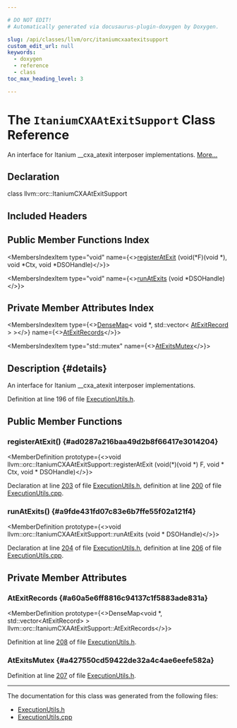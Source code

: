 ```yaml
---

# DO NOT EDIT!
# Automatically generated via docusaurus-plugin-doxygen by Doxygen.

slug: /api/classes/llvm/orc/itaniumcxaatexitsupport
custom_edit_url: null
keywords:
  - doxygen
  - reference
  - class
toc_max_heading_level: 3

---
```





# The `ItaniumCXAAtExitSupport` Class Reference

<DoxygenPage pluginConfig={pluginConfig}>

An interface for Itanium &#95;&#95;cxa&#95;atexit interposer implementations. <a href="#details">More...</a>

## Declaration

<CodeBlock>class llvm::orc::ItaniumCXAAtExitSupport</CodeBlock>

## Included Headers

<IncludesList>
<IncludesListItem
  filePath="llvm/ExecutionEngine/Orc/ExecutionUtils.h"
  permalink="/docs/api/files/include/include/llvm/include/llvm/executionengine/include/llvm/executionengine/orc/executionutils-h"
  isLocal="true" />
</IncludesList>

## Public Member Functions Index

<MembersIndex>

<MembersIndexItem
  type="void"
  name={<><a href="#ad0287a216baa49d2b8f66417e3014204">registerAtExit</a> (void(&#42;F)(void &#42;), void &#42;Ctx, void &#42;DSOHandle)</>}>
</MembersIndexItem>

<MembersIndexItem
  type="void"
  name={<><a href="#a9fde431fd07c83e6b7ffe55f02a121f4">runAtExits</a> (void &#42;DSOHandle)</>}>
</MembersIndexItem>

</MembersIndex>

## Private Member Attributes Index

<MembersIndex>

<MembersIndexItem
  type={<><a href="/docs/api/classes/llvm/densemap">DenseMap</a>&lt; void &#42;, std::vector&lt; <a href="/docs/api/structs/llvm/orc/itaniumcxaatexitsupport/atexitrecord">AtExitRecord</a> &gt; &gt;</>}
  name={<><a href="#a60a5e6ff8816c94137c1f5883ade831a">AtExitRecords</a></>}>
</MembersIndexItem>

<MembersIndexItem
  type="std::mutex"
  name={<><a href="#a427550cd59422de32a4c4ae6eefe582a">AtExitsMutex</a></>}>
</MembersIndexItem>

</MembersIndex>

## Description {#details}

An interface for Itanium &#95;&#95;cxa&#95;atexit interposer implementations.

Definition at line 196 of file <a href="/docs/api/files/include/include/llvm/include/llvm/executionengine/include/llvm/executionengine/orc/executionutils-h">ExecutionUtils.h</a>.

<SectionDefinition>

## Public Member Functions

### registerAtExit() {#ad0287a216baa49d2b8f66417e3014204}

<MemberDefinition
  prototype={<>void llvm::orc::ItaniumCXAAtExitSupport::registerAtExit (void(&#42;)(void &#42;) F, void &#42; Ctx, void &#42; DSOHandle)</>}>

Declaration at line <a href="/docs/api/files/include/include/llvm/include/llvm/executionengine/include/llvm/executionengine/orc/executionutils-h/#l00203">203</a> of file <a href="/docs/api/files/include/include/llvm/include/llvm/executionengine/include/llvm/executionengine/orc/executionutils-h">ExecutionUtils.h</a>, definition at line <a href="/docs/api/files/lib/lib/executionengine/lib/executionengine/orc/executionutils-cpp/#l00200">200</a> of file <a href="/docs/api/files/lib/lib/executionengine/lib/executionengine/orc/executionutils-cpp">ExecutionUtils.cpp</a>.
</MemberDefinition>

### runAtExits() {#a9fde431fd07c83e6b7ffe55f02a121f4}

<MemberDefinition
  prototype={<>void llvm::orc::ItaniumCXAAtExitSupport::runAtExits (void &#42; DSOHandle)</>}>

Declaration at line <a href="/docs/api/files/include/include/llvm/include/llvm/executionengine/include/llvm/executionengine/orc/executionutils-h/#l00204">204</a> of file <a href="/docs/api/files/include/include/llvm/include/llvm/executionengine/include/llvm/executionengine/orc/executionutils-h">ExecutionUtils.h</a>, definition at line <a href="/docs/api/files/lib/lib/executionengine/lib/executionengine/orc/executionutils-cpp/#l00206">206</a> of file <a href="/docs/api/files/lib/lib/executionengine/lib/executionengine/orc/executionutils-cpp">ExecutionUtils.cpp</a>.
</MemberDefinition>

</SectionDefinition>

<SectionDefinition>

## Private Member Attributes

### AtExitRecords {#a60a5e6ff8816c94137c1f5883ade831a}

<MemberDefinition
  prototype={<>DenseMap&lt;void &#42;, std::vector&lt;AtExitRecord&gt; &gt; llvm::orc::ItaniumCXAAtExitSupport::AtExitRecords</>}>

Definition at line <a href="/docs/api/files/include/include/llvm/include/llvm/executionengine/include/llvm/executionengine/orc/executionutils-h/#l00208">208</a> of file <a href="/docs/api/files/include/include/llvm/include/llvm/executionengine/include/llvm/executionengine/orc/executionutils-h">ExecutionUtils.h</a>.
</MemberDefinition>

### AtExitsMutex {#a427550cd59422de32a4c4ae6eefe582a}

<MemberDefinition
  prototype="std::mutex llvm::orc::ItaniumCXAAtExitSupport::AtExitsMutex">

Definition at line <a href="/docs/api/files/include/include/llvm/include/llvm/executionengine/include/llvm/executionengine/orc/executionutils-h/#l00207">207</a> of file <a href="/docs/api/files/include/include/llvm/include/llvm/executionengine/include/llvm/executionengine/orc/executionutils-h">ExecutionUtils.h</a>.
</MemberDefinition>

</SectionDefinition>

<hr/>

The documentation for this class was generated from the following files:

<ul>
<li><a href="/docs/api/files/include/include/llvm/include/llvm/executionengine/include/llvm/executionengine/orc/executionutils-h">ExecutionUtils.h</a></li>
<li><a href="/docs/api/files/lib/lib/executionengine/lib/executionengine/orc/executionutils-cpp">ExecutionUtils.cpp</a></li>
</ul>

</DoxygenPage>
